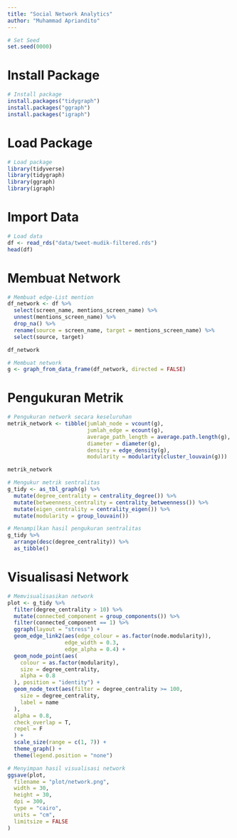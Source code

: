 ```yaml
---
title: "Social Network Analytics"
author: "Muhammad Apriandito"
---
```


```r
# Set Seed
set.seed(0000)
```

# Install Package
```r
# Install package
install.packages("tidygraph")
install.packages("ggraph")
install.packages("igraph")
```

# Load Package
```r
# Load package
library(tidyverse)
library(tidygraph)
library(ggraph)
library(igraph)
```

# Import Data
```r
# Load data
df <- read_rds("data/tweet-mudik-filtered.rds")
head(df)
```

# Membuat Network
```r
# Membuat edge-List mention
df_network <- df %>%
  select(screen_name, mentions_screen_name) %>%
  unnest(mentions_screen_name) %>%
  drop_na() %>%
  rename(source = screen_name, target = mentions_screen_name) %>%
  select(source, target)

df_network
```

```r
# Membuat network
g <- graph_from_data_frame(df_network, directed = FALSE)
```

# Pengukuran Metrik
```r
# Pengukuran network secara keseluruhan
metrik_network <- tibble(jumlah_node = vcount(g), 
                         jumlah_edge = ecount(g), 
                         average_path_length = average.path.length(g), 
                         diameter = diameter(g), 
                         density = edge_density(g), 
                         modularity = modularity(cluster_louvain(g)))

metrik_network
```

```r
# Mengukur metrik sentralitas
g_tidy <- as_tbl_graph(g) %>%
  mutate(degree_centrality = centrality_degree()) %>%
  mutate(betweenness_centrality = centrality_betweenness()) %>%
  mutate(eigen_centrality = centrality_eigen()) %>%
  mutate(modularity = group_louvain())
```

```r
# Menampilkan hasil pengukuran sentralitas
g_tidy %>%
  arrange(desc(degree_centrality)) %>%
  as_tibble()
```

# Visualisasi Network
```r
# Memvisualisasikan network
plot <- g_tidy %>%
  filter(degree_centrality > 10) %>%
  mutate(connected_component = group_components()) %>%
  filter(connected_component == 1) %>%
  ggraph(layout = "stress") +
  geom_edge_link2(aes(edge_colour = as.factor(node.modularity)),
                  edge_width = 0.3, 
                  edge_alpha = 0.4) +
  geom_node_point(aes(
    colour = as.factor(modularity),
    size = degree_centrality,
    alpha = 0.8
  ), position = "identity") +
  geom_node_text(aes(filter = degree_centrality >= 100,
    size = degree_centrality,
    label = name
  ),
  alpha = 0.8,
  check_overlap = T,
  repel = F
  ) +
  scale_size(range = c(1, 7)) +
  theme_graph() +
  theme(legend.position = "none")
```

```r
# Menyimpan hasil visualisasi network
ggsave(plot,
  filename = "plot/network.png",
  width = 30,
  height = 30,
  dpi = 300,
  type = "cairo",
  units = "cm",
  limitsize = FALSE
)
```

